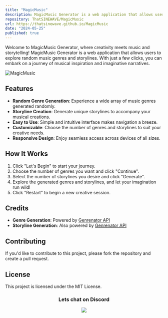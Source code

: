 ```yaml
---
title: "MagicMusic"
description: MagicMusic Generator is a web application that allows users to explore random music genres and storylines.
repository: ThatSINEWAVE/MagicMusic
url: https://thatsinewave.github.io/MagicMusic
date: "2024-05-25"
published: true
---
```


Welcome to MagicMusic Generator, where creativity meets music and storytelling!
MagicMusic Generator is a web application that allows users to explore random music genres and storylines. With just a few clicks, you can embark on a journey of musical inspiration and imaginative narratives.

![MagicMusic](https://github.com/ThatSINEWAVE/MagicMusic/assets/133239148/eeb94517-612b-43a8-b7d4-47e3861a795c)

## Features

- **Random Genre Generation**: Experience a wide array of music genres generated randomly.
- **Storyline Creation**: Generate unique storylines to accompany your musical creations.
- **Easy to Use**: Simple and intuitive interface makes navigation a breeze.
- **Customizable**: Choose the number of genres and storylines to suit your creative needs.
- **Responsive Design**: Enjoy seamless access across devices of all sizes.

## How It Works

1. Click "Let's Begin" to start your journey.
2. Choose the number of genres you want and click "Continue".
3. Select the number of storylines you desire and click "Generate".
4. Explore the generated genres and storylines, and let your imagination run wild!
5. Click "Restart" to begin a new creative session.

## Credits

- **Genre Generation**: Powered by [Genrenator API](https://binaryjazz.us/wp-json/genrenator/v1/genre/)
- **Storyline Generation**: Also powered by [Genrenator API](https://binaryjazz.us/wp-json/genrenator/v1/story/)

## Contributing
If you'd like to contribute to this project, please fork the repository and create a pull request.

## License
This project is licensed under the MIT License.

<div align="center">

### Lets chat on Discord

[![](https://dcbadge.vercel.app/api/server/zjjKSV8wFf)](https://discord.gg/zjjKSV8wFf)

</div>